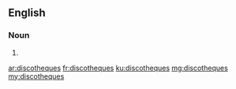 ==English==

===Noun===
{{head|en|plural}}

# {{plural of|discotheque|lang=en}}

[[ar:discotheques]]
[[fr:discotheques]]
[[ku:discotheques]]
[[mg:discotheques]]
[[my:discotheques]]